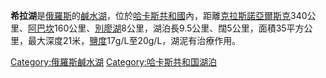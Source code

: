 {{Infobox lake
 | lake_name = 希拉湖<br>{{lang|ru|Шира}}
 | image_lake = Озеро Шира.jpg
 | caption_lake = 
 | image_bathymetry = 
 | caption_bathymetry = 
 | location = [[哈卡斯共和國|哈卡斯共和國]]
 | coords = 54°30′38″, 90°12′09″
 | type = [[不完全對流湖|不完全對流湖]]
 | inflow = 
 | outflow = 
 | catchment = 
 | basin_countries = {{RUS}}
 | length = 9.5 km
 | width = 5 km
 | area = [[1_E7_m²|35.9 km²]]
 | depth = 
 | max-depth = 23 m
 | volume = 
 | residence_time = 
 | shore = 
 | elevation = 
 | islands = 
 | cities = 
}}
'''希拉湖'''是[[俄羅斯|俄羅斯]]的[[鹹水湖|鹹水湖]]，位於[[哈卡斯共和國|哈卡斯共和國]]內，距離[[克拉斯諾亞爾斯克|克拉斯諾亞爾斯克]]340公里、[[阿巴坎|阿巴坎]]160公里、[[別廖湖|別廖湖]]8公里，湖泊長9.5公里、闊5公里，面積35平方公里，最大深度21米，[[鹽度|鹽度]]17g/L至20g/L，湖泥有治療作用。


[[Category:俄羅斯鹹水湖|Category:俄羅斯鹹水湖]]
[[Category:哈卡斯共和国湖泊|Category:哈卡斯共和国湖泊]]

{{Russia-geo-stub}}